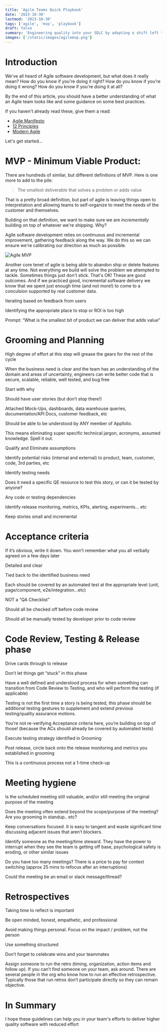 ```yaml
---
title: 'Agile Teams Quick Playbook'
date: '2023-10-30'
lastmod: '2023-10-30'
tags: ['agile', 'mvp', 'playbook']
draft: false
summary: 'Engineering quality into your SDLC by adopting a shift left team mindset can lead to higher quality outcomes with fewer bugs and happier customers'
images: ['/static/images/agilemvp.png']
---
```


# Introduction

We've all heard of Agile software development, but what does it really mean? How do you know if you're doing it right? How do you know if you're doing it wrong? How do you know if you're doing it at all?

By the end of this article, you should have a better understanding of what an Agile team looks like and some guidance on some best practices.

If you haven't already read these, give them a read:

- [Agile Manifesto](https://agilemanifesto.org/)
- [12 Principles](https://agilemanifesto.org/principles.html)
- [Modern Agile](https://modernagile.org/)

Let's get started...

# MVP - Minimum Viable Product:

There are hundreds of similar, but different definitions of MVP. Here is one more to add to the pile:

> The smallest deliverable that solves a problem or adds value

That is a pretty broad definition, but part of agile is leaving things open to interpretation and allowing teams to self-organize to meet the needs of the customer and themselves.

Building on that definition, we want to make sure we are _incrementally_ building on top of whatever we're shipping. Why?

Agile software development relies on continuous and incremental improvement, gathering feedback along the way. We do this so we can ensure we're calibrating our direction as much as possible.

![Agile MVP](/static/images/agilemvp.png)

Another core tenet of agile is being able to abandon ship or delete features at any time. Not everything we build will solve the problem we attempted to tackle. Sometimes things just don't stick. That's OK! These are good outcomes. And if we practiced good, incremental software delivery we know that we spent just enough time (and not more!) to come to a conculsion supported by real customer data.

Iterating based on feedback from users

Identifying the appropriate place to stop or ROI is too high

Prompt: “What is the smallest bit of product we can deliver that adds value”

# Grooming and Planning

High degree of effort at this step will grease the gears for the rest of the cycle

When the business need is clear and the team has an understanding of the domain and areas of uncertainty, engineers can write better code that is secure, scalable, reliable, well tested, and bug free

Start with why

Should have user stories (but don’t stop there!)

Attached Mock-Ups, dashboards, data warehouse queries, documentation/API Docs, customer feedback, etc

Should be able to be understood by ANY member of Appfolio.

This means eliminating super specific technical jargon, acronyms, assumed knowledge. Spell it out.

Qualify and Eliminate assumptions

Identify potential risks (internal and external) to product, team, customer, code, 3rd parties, etc

Identify testing needs

Does it need a specific QE resource to test this story, or can it be tested by anyone?

Any code or testing dependencies

Identify release monitoring, metrics, KPIs, alerting, experiments… etc

Keep stories small and incremental

# Acceptance criteria

If it’s obvious, write it down. You won’t remember what you all verbally agreed on a few days later

Detailed and clear

Tied back to the identified business need

Each should be covered by an automated test at the appropriate level (unit, page/component, e2e/integration…etc)

NOT a “QA Checklist”

Should all be checked off before code review

Should all be manually tested by developer prior to code review

# Code Review, Testing & Release phase

Drive cards through to release

Don’t let things get “stuck” in this phase

Have a well defined and understood process for when something can transition from Code Review to Testing, and who will perform the testing (if applicable)

Testing is not the first time a story is being tested, this phase should be additional testing gestures to supplement and extend previous testing/quality assurance motions.

You’re not re-verifying Acceptance criteria here, you’re building on top of those! (because the ACs should already be covered by automated tests)

Execute testing strategy identified in Grooming

Post release, circle back onto the release monitoring and metrics you established in grooming

This is a continuous process not a 1-time check-up

# Meeting hygiene

Is the scheduled meeting still valuable, and/or still meeting the original purpose of the meeting

Does the meeting often extend beyond the scope/purpose of the meeting? Are you grooming in standup.. etc?

Keep conversations focused. It is easy to tangent and waste significant time discussing adjacent issues that aren’t blockers.

Identify someone as the meeting/time steward. They have the power to interrupt when they see the team is getting off base, psychological safety is eroding, or other similar issues

Do you have too many meetings? There is a price to pay for context switching (approx 25 mins to refocus after an interruptions)

Could the meeting be an email or slack message/thread?

# Retrospectives

Taking time to reflect is important

Be open minded, honest, empathetic, and professional

Avoid making things personal. Focus on the impact / problem, not the person

Use something structured

Don’t forget to celebrate wins and your teammates

Assign someone to run the retro (timing, organization, action items and follow up). If you can’t find someone on your team, ask around. There are several people in the org who know how to run an effective retrospective. Typically those that run retros don’t participate directly so they can remain objective.

# In Summary

I hope these guidelines can help you in your team's efforts to deliver higher quality software with reduced effort
